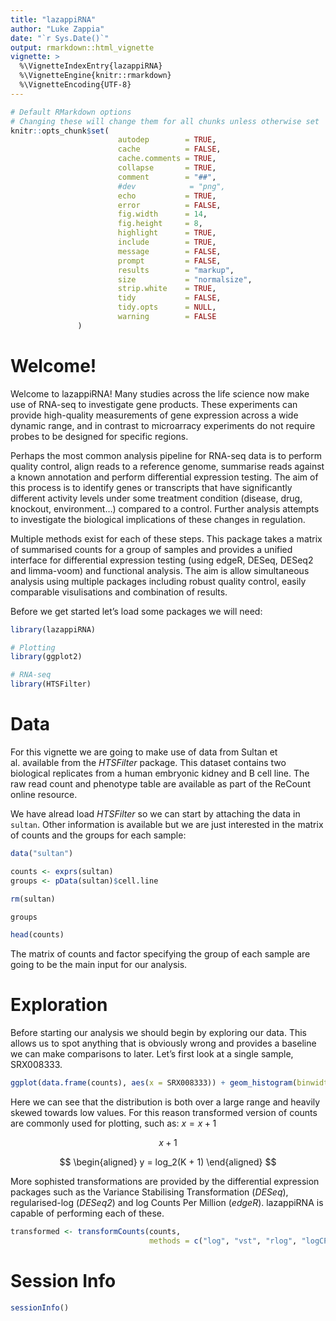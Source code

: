 ```yaml
---
title: "lazappiRNA"
author: "Luke Zappia"
date: "`r Sys.Date()`"
output: rmarkdown::html_vignette
vignette: >
  %\VignetteIndexEntry{lazappiRNA}
  %\VignetteEngine{knitr::rmarkdown}
  %\VignetteEncoding{UTF-8}
---
```


```r
# Default RMarkdown options
# Changing these will change them for all chunks unless otherwise set
knitr::opts_chunk$set(
                        autodep        = TRUE,
                        cache          = FALSE,
                        cache.comments = TRUE,
                        collapse       = TRUE,
                        comment        = "##",
                        #dev            = "png",
                        echo           = TRUE,
                        error          = FALSE,
                        fig.width      = 14,
                        fig.height     = 8,
                        highlight      = TRUE,
                        include        = TRUE,
                        message        = FALSE,
                        prompt         = FALSE,
                        results        = "markup",
                        size           = "normalsize",
                        strip.white    = TRUE,
                        tidy           = FALSE,
                        tidy.opts      = NULL,
                        warning        = FALSE
               )
```

Welcome!
========

Welcome to lazappiRNA! Many studies across the life science now make use of
RNA-seq to investigate gene products. These experiments can provide high-quality
measurements of gene expression across a wide dynamic range, and in contrast to
microarracy experiments do not require probes to be designed for specific
regions.

Perhaps the most common analysis pipeline for RNA-seq data is to perform
quality control, align reads to a reference genome, summarise reads against a
known annotation and perform differential expression testing. The aim of this
process is to identify genes or transcripts that have significantly different 
activity levels under some treatment condition (disease, drug, knockout, 
environment...) compared to a control. Further analysis attempts to investigate 
the biological implications of these changes in regulation.

Multiple methods exist for each of these steps. This package takes a matrix of
summarised counts for a group of samples and provides a unified interface for
differential expression testing (using edgeR, DESeq, DESeq2 and limma-voom) and
functional analysis. The aim is allow simultaneous analysis using multiple
packages including robust quality control, easily comparable visulisations and
combination of results.

Before we get started let's load some packages we will need:

```r
library(lazappiRNA)

# Plotting
library(ggplot2)

# RNA-seq
library(HTSFilter)
```


Data
====

For this vignette we are going to make use of data from Sultan et al. available
from the _HTSFilter_ package. This dataset contains two biological replicates
from a human embryonic kidney and B cell line. The raw read count and phenotype
table are available as part of the ReCount online resource.

We have alread load _HTSFilter_ so we can start by attaching the data in 
`sultan`. Other information is available but we are just interested in the 
matrix of counts and the groups for each sample:

```r
data("sultan")

counts <- exprs(sultan)
groups <- pData(sultan)$cell.line

rm(sultan)

groups

head(counts)
```

The matrix of counts and factor specifying the group of each sample are going
to be the main input for our analysis.

Exploration
===========

Before starting our analysis we should begin by exploring our data. This allows
us to spot anything that is obviously wrong and provides a baseline we can make
comparisons to later. Let's first look at a single sample, SRX008333.

```r
ggplot(data.frame(counts), aes(x = SRX008333)) + geom_histogram(binwidth = 20)
```

Here we can see that the distribution is both over a large range and heavily
skewed towards low values. For this reason transformed version of counts are
commonly used for plotting, such as: $x = x + 1$

$$ x + 1 $$

$$
\begin{aligned}
    y = log_2(K + 1)
\end{aligned}
$$

More sophisted transformations are provided by the differential expression
packages such as the Variance Stabilising Transformation (_DESeq_),
regularised-log (_DESeq2_) and log Counts Per Million (_edgeR_). lazappiRNA
is capable of performing each of these.

```r
transformed <- transformCounts(counts,
                               methods = c("log", "vst", "rlog", "logCPM"))
```

Session Info
============

```r
sessionInfo()
```

